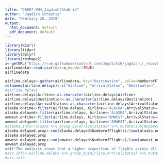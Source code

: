---
title: "DS607_HW4_JagdishChhabria"
author: "Jagdish Chhabria"
date: "February 28, 2019"
output:
  html_document: default
  pdf_document: default
---


```{r}
library(RCurl)
library(tidyr)
library(dplyr)
library(reshape2)
x<-getURL("https://raw.githubusercontent.com/Jagdish16/jagdish_r_repo/master/DATA607/Week5/airlinedelays.csv")
airlinedata<-read.csv(text=x,header=TRUE)
airlinedata
```
```{r}
airline.delays<-gather(airlinedata, key="Destination", value=NumberofFlights, 3:7)
colnames(airline.delays)<-c("Airline", "ArrivalStatus", "Destination", "NumberofFlights")
#airline.delays
airline.delays$Airline<-as.character(airline.delays$Airline)
airline.delays$Destination<-as.character(airline.delays$Destination)
airline.delays$ArrivalStatus<-as.character(airline.delays$ArrivalStatus)
alaska.ontime<-filter(airline.delays, Airline=="ALASKA",ArrivalStatus=="on time")
alaska.delayed<-filter(airline.delays, Airline=="ALASKA",ArrivalStatus=="delayed")
amwest.ontime<-filter(airline.delays, Airline=="AMWEST",ArrivalStatus=="on time")
amwest.delayed<-filter(airline.delays, Airline=="AMWEST",ArrivalStatus=="delayed")
#alaska.info<-alaska %>% group_by(ArrivalStatus) %>% mutate(sum(NumberofFlights))
alaska.delayed.prop<-sum(alaska.delayed$NumberofFlights)/(sum(alaska.ontime$NumberofFlights)+sum(alaska.delayed$NumberofFlights))
alaska.delayed.prop
amwest.delayed.prop<-sum(amwest.delayed$NumberofFlights)/(sum(amwest.ontime$NumberofFlights)+sum(amwest.delayed$NumberofFlights))
amwest.delayed.prop
cat("The analysis shows that a higher proportion of flights across all destinations were delayed for Alaska Airlines as compared to AMWest.")
#air.info<-airline.delays %>% group_by(Airline,ArrivalStatus) %>% mutate(sum(NumberofFlights))
#air.info

```

